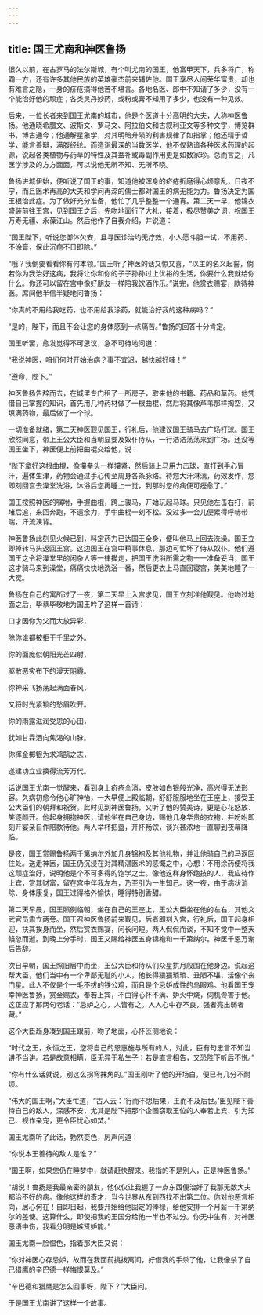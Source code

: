 ```yaml
---
---
---
```

title: 国王尤南和神医鲁扬
---




很久以前，在古罗马的法尔斯城，有个叫尤南的国王，他富甲天下，兵多将广，称霸一方，还有许多其他民族的英雄豪杰前来辅佐他。国王享尽人间荣华富贵，却也有难言之隐，一身的疥疮搞得他苦不堪言。各地名医、郎中不知请了多少，没有一个能治好他的顽症；各类灵丹妙药，或粉或膏不知用了多少，也没有一种见效。

后来，一位长者来到国王尤南的城市，他是个医道十分高明的大夫，人称神医鲁扬。他通晓希腊文、波斯文、罗马文、阿拉伯文和古叙利亚文等多种文字，博览群书，博古通今；他通解星象学，对其明暗升陨的利害规律了如指掌；他还精于哲学，能言善辩，满腹经纶。而造诣最深的当数医学，他不仅熟谙各种医术药理的起源，说起各类植物与药草的特性及其益补或毒副作用更是如数家珍。总而言之，凡医学涉及的方方面面，可以说他无所不知、无所不晓。

鲁扬进城伊始，便听说了国王的事，知道他被浑身的疥疮折磨得心烦意乱，日夜不宁，而且医术再高的大夫和学问再深的儒士都对国王的病无能为力。鲁扬决定为国王根治此症。为了做好充分准备，他忙了几乎整整一个通宵。第二天一早，他锦衣盛装前往王宫，见到国王之后，先吻地面行了大礼，接着，极尽赞美之词，祝国王万寿无疆、永葆江山。然后他作了自我介绍，并说道：

“国王陛下，听说您御体欠安，且寻医诊治均无疗效，小人愿斗胆一试，不用药、不涂膏，保此沉疴不日即除。”

“哦？我倒要看看你有何本领。”国王听了神医的话又惊又喜，“以主的名义起誓，倘若你为我治好这病，我将让你和你的子子孙孙过上优裕的生活，你要什么我就给你什么。你还可以留在宫中像好朋友一样陪我饮酒作乐。”说完，他赏衣赐宴，款待神医。席间他半信半疑地问鲁扬：

“你真的不用给我吃药，也不用给我涂药，就能治好我的这种病吗？”

“是的，陛下，而且不会让您的身体感到一点痛苦。”鲁扬的回答十分肯定。

国王听罢，愈发觉得不可思议，急不可待地问道：

“我说神医，咱们何时开始治病？事不宜迟，越快越好哇！”

“遵命，陛下。”

神医鲁扬告辞而去，在城里专门租了一所房子，取来他的书籍、药品和草药。他凭借自己掌握的知识，首先用几种药材做了一根曲棍，然后将其像芦苇那样掏空，又填满药物，最后做了一个球。

一切准备就绪，第二天神医觐见国王，行礼后，他建议国王骑马去广场打球。国王欣然同意，带上王公大臣和当朝显要及奴仆侍从，一行浩浩荡荡来到广场。还没等国王坐下，神医便上前把曲棍交给他，说：

“陛下拿好这根曲棍，像攥拳头一样攥紧，然后骑上马用力击球，直打到手心冒汗，遍体生津，药物会通过手心传至周身各条脉络。待您大汗淋漓，药效发作，您即刻回宫去澡堂洗浴，沐浴后您再睡上一觉，到那时您的病便可痊愈了。”

国王按照神医的嘱咐，手握曲棍，跨上骏马，开始玩起马球。只见他左击右打，前堵后追，来回奔跑，不遗余力，手中曲棍一刻不松。没过多一会儿便累得呼哧带喘，汗流浃背。

神医鲁扬此刻见火候已到，料定药力已达国王全身，便叫他马上回去洗澡。国王立即掉转马头返回王宫。这边国王在宫中稍事休息，那边可忙坏了侍从奴仆。他们遵国王之令将澡堂里的闲杂人等一律撵走，把国王洗浴所需之物一一准备妥当，国王这才骑马来到澡堂，痛痛快快地洗浴一番，然后更衣上马直回寝宫，美美地睡了一大觉。

鲁扬在自己的寓所过了一夜，第二天早上入宫求见，国王立刻准他觐见。他吻过地面之后，毕恭毕敬地为国王吟了这样一首诗：

口才因你为父而大放异彩，

除你谁都被拒于千里之外。

你的面庞似朝阳光芒四射，

驱散恶灾布下的漫天阴霾。

你神采飞扬荡起满面春风，

又将时光紧锁的愁眉吹开。

你的雨露滋润受恩的心田，

犹如甘霖洒向焦渴的山脉。

你挥金掷银为求鸿鹄之志，

遂建功立业换得流芳万代。



话说国王尤南一觉醒来，看到身上疥疮全消，皮肤如白银般光净，高兴得无法形容。久病初愈令他心旷神怡，一大早便上殿临朝，舒舒服服地坐在王座上，接受王公大臣们的朝拜和祝贺。此时见到神医鲁扬，又听了他的赞美诗，更是心花怒放、笑逐颜开。他起身拥抱神医，请他坐在自己身边，赐他几身华贵的衣袍，并吩咐即刻开宴亲自作陪款待他。两人举杯把盏，开怀畅饮，谈兴甚浓地一直聊到夜幕降临。

是夜，国王赏赐鲁扬两千第纳尔外加几身锦袍及其他礼物，并让他骑自己的马返回住处。送走神医，国王仍沉浸在对其精湛医术的感慨之中，心想：不用涂药便将我这顽症治好，说明他是个不可多得的饱学之士。像他这样身怀绝技的人，我应待作上宾，赏其财富，留在宫中伴我左右，乃至引为一生知己。这一夜，由于病状消除、身体康复，国王过得格外愉快，睡得特别香甜。

第二天早晨，国王照例临朝，坐在自己的王座上，王公大臣坐在他的左右，其他文武官员肃立两旁。国王召神医鲁扬前来觐见，后者即刻入宫，行礼后，国王起身相迎，扶其挨身而坐，然后赏衣赐宴，问长问短。两人侃侃而谈，不知不觉中一整天倏忽而逝。到晚上分手时，国王又赐给神医五身锦袍和一千第纳尔。神医千恩万谢后告辞。

次日早朝，国王照旧居中而坐，王公大臣和侍从们众星拱月般围在他身边。说起这帮大臣，他们当中有一个卑鄙无耻的小人，他长得猥猥琐琐、丑陋不堪，活像个丧门星。此人不仅是个一毛不拔的铁公鸡，而且是个忌妒成性的乌眼鸡。他看国王宠幸神医鲁扬，赏金赐衣，奉若上宾，不由得心怀不满、妒火中烧，伺机谗害于他。这正应了那两句老话：“忌妒之心，人皆有之。人人心中存不良，强者亮出弱者藏。”

这个大臣趋身凑到国王跟前，吻了地面，心怀叵测地说：

“时代之王，永恒之王，您将自己的恩惠施与所有的人，对此，臣有句忠言不知当讲不当讲。若是故意相瞒，臣无异于私生子；若是直言相告，又恐陛下听后不悦。”

“你有什么话就说，别这么拐弯抹角的。”国王刚听了他的开场白，便已有几分不耐烦。

“伟大的国王啊，”大臣忙道，“古人云：‘行而不思后果，王而不及后世。’臣见陛下善待自己的敌人，深感不安，尤其是陛下把那个企图窃取王位的人奉若上宾、引为知己、视作亲宠，更令臣忧心如焚。”

国王尤南听了此话，勃然变色，厉声问道：

“你说本王善待的敌人是谁？”

“国王啊，如果您仍在睡梦中，就请赶快醒来。我指的不是别人，正是神医鲁扬。”

“胡说！鲁扬是我最亲密的朋友，他仅仅让我握了一点东西便治好了我那无数大夫都治不好的病。像他这样的奇才，当今世界从东到西找不出第二位。你对他恶言相向，居心何在！自即日起，我要开始给他固定的俸禄，给他安排一个月薪一千第纳尔的差使。这算什么，即使把我的王国分给他一半也不过分。你无中生有，对神医恶语中伤，我看分明是嫉贤妒能。”

国王尤南一脸愠色，指着那大臣又说：

“你对神医心存忌妒，故而在我面前挑拨离间，好借我的手杀了他，让我像杀了自己猎鹰的辛巴德一样悔恨莫及。”

“辛巴德和猎鹰是怎么回事呀，陛下？”大臣问。

于是国王尤南讲了这样一个故事。